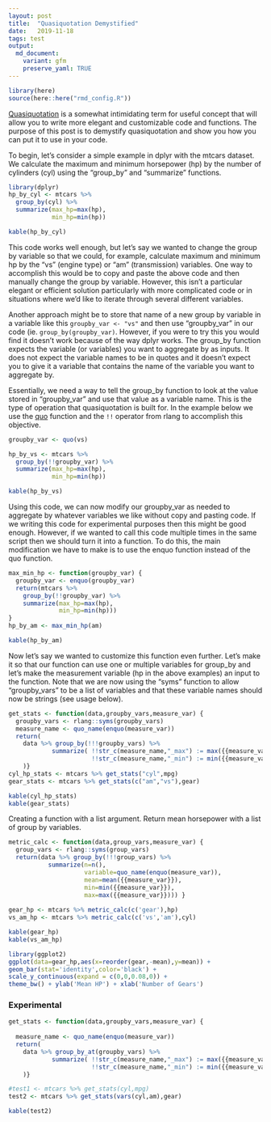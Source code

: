 ```yaml
---
layout: post
title:  "Quasiquotation Demystified"
date:   2019-11-18
tags: test
output: 
  md_document:
    variant: gfm
    preserve_yaml: TRUE
---
```


```r
library(here)
source(here::here("rmd_config.R"))
```

[Quasiquotation](https://rlang.r-lib.org/reference/quasiquotation.html) is a somewhat intimidating term for useful concept that will allow you to write more elegant and customizable code and functions. The purpose of this post is to demystify quasiquotation and show you how you can put it to use in your code.

To begin, let's consider a simple example in dplyr with the mtcars dataset. We calculate the maximum and minimum horsepower (hp) by the number of cylinders (cyl) using the "group_by" and "summarize" functions.

```r
library(dplyr)
hp_by_cyl <- mtcars %>% 
  group_by(cyl) %>%
  summarize(max_hp=max(hp),
            min_hp=min(hp))
```

```r
kable(hp_by_cyl)
```

This code works well enough, but let's say we wanted to change the group by variable so that we could, for example, calculate maximum and minimum hp by the "vs" (engine type) or "am" (transmission) variables. One way to accomplish this would be to copy and paste the above code and then manually change the group by variable. However, this isn't a particular elegant or efficient solution particularly with more complicated code or in situations where we'd like to iterate through several different variables.

Another approach might be to store that name of a new group by variable in a variable like this `groupby_var <- "vs"` and then use "groupby_var" in our code (ie. `group_by(groupby_var)`. However, if you were to try this you would find it doesn't work because of the way dplyr works. The group_by function expects the variable (or variables) you want to aggregate by as inputs. It does not expect the variable names to be in quotes and it doesn't expect you to give it a variable that contains the name of the variable you want to aggregate by.

Essentially, we need a way to tell the group_by function to look at the value stored in "groupby_var" and use that value as a variable name. This is the type of operation that quasiquotation is built for. In the example below we use the [quo](https://rlang.r-lib.org/reference/quotation.html)  function and the `!!` operator from rlang to accomplish this objective.

```r
groupby_var <- quo(vs)

hp_by_vs <- mtcars %>% 
  group_by(!!groupby_var) %>%
  summarize(max_hp=max(hp),
            min_hp=min(hp))
```

```r
kable(hp_by_vs)
```

Using this code, we can now modify our groupby_var as needed to aggregate by whatever variables we like without copy and pasting code. If we writing this code for experimental purposes then this might be good enough. However, if we wanted to call this code multiple times in the same script then we should turn it into a function. To do this, the main modification we have to make is to use the enquo function instead of the quo function.

```r
max_min_hp <- function(groupby_var) {
  groupby_var <- enquo(groupby_var)
  return(mtcars %>% 
    group_by(!!groupby_var) %>%
    summarize(max_hp=max(hp),
              min_hp=min(hp)))
}
hp_by_am <- max_min_hp(am)
```

```r
kable(hp_by_am)
```

Now let's say we wanted to customize this function even further. Let's make it so that our function can use one or multiple variables for group_by and let's make the measurement variable (hp in the above examples) an input to the function. Note that we are now using the "syms" function to allow "groupby_vars" to be a list of variables and that these variable names should now be strings (see usage below). 


```r
get_stats <- function(data,groupby_vars,measure_var) {
  groupby_vars <- rlang::syms(groupby_vars)
  measure_name <- quo_name(enquo(measure_var))
  return( 
    data %>% group_by(!!!groupby_vars) %>%
            summarize( !!str_c(measure_name,"_max") := max({{measure_var}}),
                       !!str_c(measure_name,"_min") := min({{measure_var}})) 
    )}
cyl_hp_stats <- mtcars %>% get_stats("cyl",mpg)
gear_stats <- mtcars %>% get_stats(c("am","vs"),gear)
```


```r
kable(cyl_hp_stats)
kable(gear_stats)
```

Creating a function with a list argument. Return mean horsepower with a list of group by variables.

```r
metric_calc <- function(data,group_vars,measure_var) {
  group_vars <- rlang::syms(group_vars)
  return(data %>% group_by(!!!group_vars) %>%
           summarize(n=n(),
                     variable=quo_name(enquo(measure_var)),
                     mean=mean({{measure_var}}),
                     min=min({{measure_var}}),
                     max=max({{measure_var}}))) }
 
gear_hp <- mtcars %>% metric_calc(c('gear'),hp) 
vs_am_hp <- mtcars %>% metric_calc(c('vs','am'),cyl) 
```

```r
kable(gear_hp)
kable(vs_am_hp)
```

```r
library(ggplot2)
ggplot(data=gear_hp,aes(x=reorder(gear,-mean),y=mean)) + 
geom_bar(stat='identity',color='black') +
scale_y_continuous(expand = c(0,0,0.08,0)) + 
theme_bw() + ylab('Mean HP') + xlab('Number of Gears')
```



### Experimental

```r
get_stats <- function(data,groupby_vars,measure_var) {
  
  measure_name <- quo_name(enquo(measure_var))
  return( 
    data %>% group_by_at(groupby_vars) %>%
            summarize( !!str_c(measure_name,"_max") := max({{measure_var}}),
                       !!str_c(measure_name,"_min") := min({{measure_var}})) 
    )}

#test1 <- mtcars %>% get_stats(cyl,mpg)
test2 <- mtcars %>% get_stats(vars(cyl,am),gear)
```

```r
kable(test2)
```

